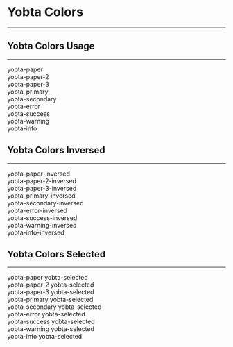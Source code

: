
<Meta title="Colors/Yobta Colors" />

# Yobta Colors

---

## Yobta Colors Usage

---

<Canvas>
  <Story name="Yobta Colors Usage">
    <div className="grid sm:grid-cols-1 md:grid-cols-2 lg:grid-cols-3 xl:grid-cols-4 gap-4">
      <div className="p-2 text-center rounded yobta-paper">yobta-paper</div>
      <div className="p-2 text-center rounded yobta-paper-2">yobta-paper-2</div>
      <div className="p-2 text-center rounded yobta-paper-3">yobta-paper-3</div>
      <div className="p-2 text-center rounded yobta-primary">yobta-primary</div>
      <div className="p-2 text-center rounded yobta-secondary">
        yobta-secondary
      </div>
      <div className="p-2 text-center rounded yobta-error">yobta-error</div>
      <div className="p-2 text-center rounded yobta-success">yobta-success</div>
      <div className="p-2 text-center rounded yobta-warning">yobta-warning</div>
      <div className="p-2 text-center rounded yobta-info">yobta-info</div>
    </div>
  </Story>
</Canvas>

## Yobta Colors Inversed

---

<Canvas>
  <Story name="Yobta Colors Inversed">
    <div className="grid sm:grid-cols-1 md:grid-cols-2 lg:grid-cols-3 xl:grid-cols-4 gap-4">
      <div className="p-2 text-center rounded yobta-paper-inversed">
        yobta-paper-inversed
      </div>
      <div className="p-2 text-center rounded yobta-paper-2-inversed">
        yobta-paper-2-inversed
      </div>
      <div className="p-2 text-center rounded yobta-paper-3-inversed">
        yobta-paper-3-inversed
      </div>
      <div className="p-2 text-center rounded yobta-primary-inversed">
        yobta-primary-inversed
      </div>
      <div className="p-2 text-center rounded yobta-secondary-inversed">
        yobta-secondary-inversed
      </div>
      <div className="p-2 text-center rounded yobta-error-inversed">
        yobta-error-inversed
      </div>
      <div className="p-2 text-center rounded yobta-success-inversed">
        yobta-success-inversed
      </div>
      <div className="p-2 text-center rounded yobta-warning-inversed">
        yobta-warning-inversed
      </div>
      <div className="p-2 text-center rounded yobta-info-inversed">
        yobta-info-inversed
      </div>
    </div>
  </Story>
</Canvas>

## Yobta Colors Selected

---

<Canvas>
  <Story name="Yobta Colors Selected">
    <div className="grid sm:grid-cols-1 md:grid-cols-2 lg:grid-cols-3 xl:grid-cols-4 gap-4">
      <div className="p-2 text-center rounded yobta-paper yobta-selected">
        yobta-paper yobta-selected
      </div>
      <div className="p-2 text-center rounded yobta-paper-2 yobta-selected">
        yobta-paper-2 yobta-selected
      </div>
      <div className="p-2 text-center rounded yobta-paper-3 yobta-selected">
        yobta-paper-3 yobta-selected
      </div>
      <div className="p-2 text-center rounded yobta-primary yobta-selected">
        yobta-primary yobta-selected
      </div>
      <div className="p-2 text-center rounded yobta-secondary yobta-selected">
        yobta-secondary yobta-selected
      </div>
      <div className="p-2 text-center rounded yobta-error yobta-selected">
        yobta-error yobta-selected
      </div>
      <div className="p-2 text-center rounded yobta-success yobta-selected">
        yobta-success yobta-selected
      </div>
      <div className="p-2 text-center rounded yobta-warning yobta-selected">
        yobta-warning yobta-selected
      </div>
      <div className="p-2 text-center rounded yobta-info yobta-selected">
        yobta-info yobta-selected
      </div>
    </div>
  </Story>
</Canvas>
